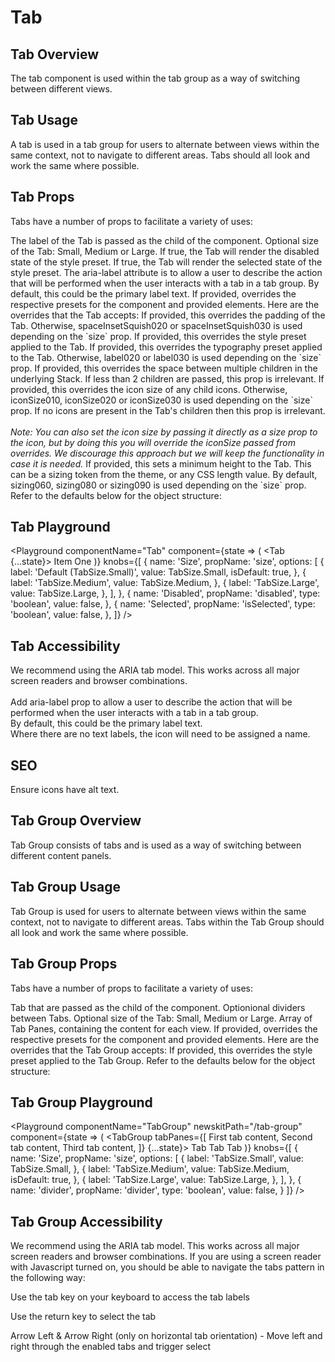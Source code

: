 

# Tab

## Tab Overview

The tab component is used within the tab group as a way of switching between different views.

## Tab Usage

A tab is used in a tab group for users to alternate between views within the same context, not to navigate to different areas.
Tabs should all look and work the same where possible.

## Tab Props

Tabs have a number of props to facilitate a variety of uses:

<LegacyBlock marginTop="sizing040">
  <Prop name="children" type="string">
    The label of the Tab is passed as the child of the component.
  </Prop>
  <Prop name="size" type="TabSize" enum={TabSize}
    default={TabSize.Medium}>
    Optional size of the Tab: Small, Medium or Large.
  </Prop>
  <Prop name="disabled" type="boolean" default={false}>
    If true, the Tab will render the disabled state of the style preset.
  </Prop>
  <Prop name="isSelected" type="boolean" default={false}>
    If true, the Tab will render the selected state of the style preset.
  </Prop>
  <Prop name="ariaLabel" type="string">
    The aria-label attribute is to allow a user to describe the action that will be performed when the user interacts with a tab in a tab group. By default, this could be the primary label text.
  </Prop>
  <Prop name="overrides" type="object">
    If provided, overrides the respective presets for the component and provided elements.
    Here are the overrides that the Tab accepts:
    <Prop name="spaceInset" type="MQ<string>">
      If provided, this overrides the padding of the Tab. Otherwise,
      spaceInsetSquish020 or spaceInsetSquish030 is used depending on the `size`
      prop.
    </Prop>
    <Prop name="stylePreset" type="MQ<string>">
      If provided, this overrides the style preset applied to the Tab.
    </Prop>
    <Prop name="typographyPreset" type="MQ<string>">
      If provided, this overrides the typography preset applied to the Tab. Otherwise,
      label020 or label030 is used depending on the `size` prop.
    </Prop>
    <Prop name="spaceInline" type="MQ<string>">
      If provided, this overrides the space between multiple children in the
      underlying Stack. If less than 2 children are passed, this prop is
      irrelevant.
    </Prop>
    <Prop name="iconSize" type="string">
      If provided, this overrides the icon size of any child icons. Otherwise,
      iconSize010, iconSize020 or iconSize030 is used depending on the `size` prop. If no icons
      are present in the Tab's children then this prop is irrelevant.
      <br />
      <br />
      <i>Note: You can also set the icon size by passing it directly as a size prop to the icon,
      but by doing this you will override the iconSize passed from overrides.
      We discourage this approach but we will keep the functionality
      in case it is needed.</i>
    </Prop>
    <Prop name="minHeight" type="string">
      If provided, this sets a minimum height to the Tab. This can be a sizing
      token from the theme, or any CSS length value. By default, sizing060,
      sizing080 or sizing090 is used depending on the `size` prop.
    </Prop>
    Refer to the defaults below for the object structure:
    <CodeFromDefaultPresets componentName="tab" />
  </Prop>
</LegacyBlock>

## Tab Playground

<Playground
  componentName="Tab"
  component={state => (
    <Block role='tablist'>
      <Tab {...state}>
        <Email />
        Item One
      </Tab>
    </Block>
  )}
  knobs={[
    {
      name: 'Size',
      propName: 'size',
      options: [
        {
          label: 'Default (TabSize.Small)',
          value: TabSize.Small,
          isDefault: true,
        },
        {
          label: 'TabSize.Medium',
          value: TabSize.Medium,
        },
        {
          label: 'TabSize.Large',
          value: TabSize.Large,
        },
      ],
    },
    {
      name: 'Disabled',
      propName: 'disabled',
      type: 'boolean',
      value: false,
    },
    {
      name: 'Selected',
      propName: 'isSelected',
      type: 'boolean',
      value: false,
    },
  ]}
/>

## Tab Accessibility
We recommend using the ARIA tab model. This works across all major screen readers and browser combinations.<br/><br/>
Add aria-label prop to allow a user to describe the action that will be performed when the user interacts with a tab in a tab group.<br/>By default, this could be the primary label text.<br/>Where there are no text labels, the icon will need to be assigned a name.

## SEO
Ensure icons have alt text.


## Tab Group Overview

Tab Group consists of tabs and is used as a way of switching between different content panels.

## Tab Group Usage

Tab Group is used for users to alternate between views within the same context, not to navigate to different areas.
Tabs within the Tab Group should all look and work the same where possible.

## Tab Group Props

Tabs have a number of props to facilitate a variety of uses:

<LegacyBlock marginTop="sizing040">
  <Prop name="children" type="string">
    Tab that are passed as the child of the component.
  </Prop>
  <Prop name="divider" type="boolean">
    Optionional dividers between Tabs.
  </Prop>
  <Prop name="size" type="TabSize" enum={TabSize}
    default={TabSize.Medium}>
    Optional size of the Tab: Small, Medium or Large.
  </Prop>
  <Prop name="tabPanes" type="array">
    Array of Tab Panes, containing the content for each view.
  </Prop>


  <Prop name="overrides" type="object">
    If provided, overrides the respective presets for the component and provided elements.
    Here are the overrides that the Tab Group accepts:
    <Prop name="stylePreset" type="MQ<string>">
      If provided, this overrides the style preset applied to the Tab Group.
    </Prop>
    Refer to the defaults below for the object structure:
    <CodeFromDefaultPresets componentName="tabGroup" />
  </Prop>
</LegacyBlock>

## Tab Group Playground

<Playground
  componentName="TabGroup"
  newskitPath="/tab-group"
  component={state => (
    <TabGroup tabPanes={[
        <TabPane tabKey={1}>First tab content</TabPane>,
        <TabPane tabKey={2}>Second tab content</TabPane>,
        <TabPane tabKey={3}>Third tab content</TabPane>,
      ]} {...state}>
        <Tab tabKey={1}>
            Tab
        </Tab>
        <Tab tabKey={2}>
            Tab
        </Tab>
        <Tab tabKey={3}>
            Tab
        </Tab>
    </TabGroup>
    )}
  knobs={[
    {
      name: 'Size',
      propName: 'size',
      options: [
        {
          label: 'TabSize.Small',
          value: TabSize.Small,
        },
        {
          label: 'TabSize.Medium',
          value: TabSize.Medium,
          isDefault: true,
        },
        {
          label: 'TabSize.Large',
          value: TabSize.Large,
        },
      ],
    },
    {
      name: 'divider',
      propName: 'divider',
      type: 'boolean',
      value: false,
    }
  ]}
/>

## Tab Group Accessibility
We recommend using the ARIA tab model. This works across all major screen readers and browser combinations.
If you are using a screen reader with Javascript turned on, you should be able to navigate the tabs pattern in the following way:

Use the tab key on your keyboard to access the tab labels

Use the return key to select the tab

Arrow Left & Arrow Right (only on horizontal tab orientation) - Move left and right through the enabled tabs and trigger select

